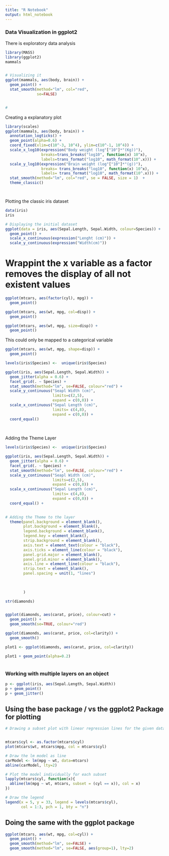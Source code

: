 ```yaml
---
title: "R Notebook"
output: html_notebook
---
```


### Data Visualization in ggplot2

There is exploratory data analysis 


```r
library(MASS)
library(ggplot2)
mammals


# Visualizing it
ggplot(mammals, aes(body, brain)) +
  geom_point() + 
  stat_smooth(method="lm", col="red",
              se=FALSE)


# 
```

Creating a explanatory plot
```r
library(scales)
ggplot(mammals, aes(body, brain)) +
  annotation_logticks() +
  geom_point(alpha=0.6) +
  coord_fixed(xlim=c(10^-3, 10^4), ylim=c(10^-1, 10^4)) +
  scale_x_log10(expression("Body weight (log"["10"]*"(Kg))"),
                breaks=trans_breaks("log10", function(x) 10^x),
                labels=trans_format("log10", math_format(10^.x))) + 
  scale_y_log10(expression("Brain weight (log"["10"]*"(g))"),
                breaks= trans_breaks("log10", function(x) 10^x),
                labels= trans_format("log10", math_format(10^.x))) + 
  stat_smooth(method="lm", col="red", se = FALSE, size = 1)  + 
  theme_classic()




```


Plotting the classic iris dataset
```r
data(iris)
iris

# Displaying the initial dataset
ggplot(data = iris, aes(Sepal.Length, Sepal.Width, colour=Species)) +  
  geom_point() + 
  scale_x_continuous(expression("Lenght (cm)")) + 
  scale_y_continuous(expression("Width(cm)"))

```


# Wrappint the x variable as a factor removes the display of all not existent values 
```r
ggplot(mtcars, aes(factor(cyl), mpg)) + 
  geom_point()
```

```r
ggplot(mtcars, aes(wt, mpg, col=disp)) + 
  geom_point()
```

```r
ggplot(mtcars, aes(wt, mpg, size=disp)) + 
  geom_point()
```

This could only be mapped to a categorical variable
```r
ggplot(mtcars, aes(wt, mpg, shape=disp)) + 
  geom_point()
```

```r
levels(iris$Species) <-  unique(iris$Species)

ggplot(iris, aes(Sepal.Length, Sepal.Width)) +
  geom_jitter(alpha = 0.6) + 
  facet_grid(. ~ Species) + 
  stat_smooth(method="lm", se=FALSE, colour="red") + 
  scale_y_continuous("Seapl Width (cm)",
                     limits=c(2,5),
                     expand = c(0,0)) + 
  scale_x_continuous("Sepal Length (cm)",
                     limits= c(4,8),
                     expand = c(0,0)) + 
  coord_equal()
  
  
```


Adding the Theme Layer
```r
levels(iris$Species) <-  unique(iris$Species)

ggplot(iris, aes(Sepal.Length, Sepal.Width)) +
  geom_jitter(alpha = 0.6) + 
  facet_grid(. ~ Species) + 
  stat_smooth(method="lm", se=FALSE, colour="red") + 
  scale_y_continuous("Seapl Width (cm)",
                     limits=c(2,5),
                     expand = c(0,0)) + 
  scale_x_continuous("Sepal Length (cm)",
                     limits= c(4,8),
                     expand = c(0,0)) + 
  coord_equal() +
  

# Adding the Theme to the layer
  theme(panel.background = element_blank(),
        plot.background = element_blank(), 
        legend.background = element_blank(),
        legend.key = element_blank(),
        strip.background = element_blank(),
        axis.text = element_text(colour = "black"),
        axis.ticks = element_line(colour = "black"),
        panel.grid.major = element_blank(),
        panel.grid.minor = element_blank(),
        axis.line = element_line(colour = "black"),
        strip.text = element_blank(),
        panel.spacing = unit(1, "lines")
        
        
        
        )
```

```r
str(diamonds)


ggplot(diamonds, aes(carat, price), colour=cut) + 
  geom_point() + 
  geom_smooth(se=TRUE, colour="red")
```


```r
ggplot(diamonds, aes(carat, price, col=clarity)) + 
  geom_smooth()
```

```r
plot1 <- ggplot(diamonds, aes(carat, price, col=clarity))

plot1 + geom_point(alpha=0.2)
```

```r


```

### Working with multiple layers on an object
```r
p <- ggplot(iris, aes(Sepal.Length, Sepal.Width))
p + geom_point()
p + geom_jitter()

```

## Using the base package / vs the ggplot2 Package for plotting
```r

# Drawing a subset plot with linear regression lines for the given dataset


mtcars$cyl <- as.factor(mtcars$cyl)
plot(mtcars$wt, mtcars$mpg, col = mtcars$cyl)

# Draw the lm model as line
carModel <- lm(mpg ~ wt, data=mtcars)
abline(carModel, lty=2)

# Plot the model individually for each subset
lapply(mtcars$cyl, function(x){
  abline(lm(mpg ~ wt, mtcars, subset = (cyl == x)), col = x)
})

# Draw the legend
legend(x = 5, y = 33, legend = levels(mtcars$cyl),
       col = 1:3, pch = 1, bty = "n")
```

## Doing the same with the ggplot package
```r
ggplot(mtcars, aes(wt, mpg, col=cyl)) +
  geom_point() + 
  geom_smooth(method="lm", se=FALSE) + 
  geom_smooth(method="lm", se=FALSE, aes(group=1), lty=2)
```

